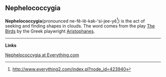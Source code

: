 {{move to wiktionary}}
== Nephelococcygia ==

'''Nephelococcygia '''(pronounced ne-fê-lê-kak-'si-jee-yê<ref>http://www.everything2.com/index.pl?node_id=423940</ref>) is the act of seeking and finding shapes in clouds. The word comes from the play [[The Birds]] by the Greek playwright [[Aristophanes]]. 


----

'''Links'''

[http://www.everything2.com/index.pl?node_id=423940 Nephelococcygia at Everything.com]